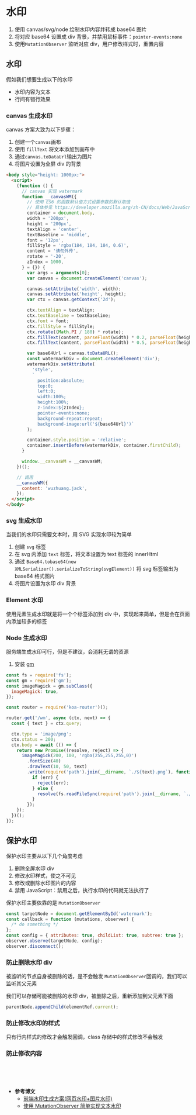 
# 水印

1. 使用 canvas/svg/node 绘制水印内容并转成 base64 图片
2. 将对应 base64 设置成 div 背景，并禁用鼠标事件：`pointer-events:none`
3. 使用`MutationObserver` 监听对应 div，用户修改样式时，重置内容

## 水印

假如我们想要生成以下的水印

- 水印内容为文本
- 行间有错行效果

<ImgZoom src="/best_practice/watermark.jpeg" />

### canvas 生成水印

canvas 方案大致为以下步骤：

1. 创建一个`canvas`画布
2. 使用 `fillText` 将文本添加到画布中
3. 通过`canvas.toDataUrl`输出为图片
4. 将图片设置为全屏 div 的背景

```html
<body style="height: 1000px;">
  <script>
    (function () {
      // canvas 实现 watermark
      function __canvasWM({
        // 使用 ES6 的函数默认值方式设置参数的默认取值
        // 具体参见 https://developer.mozilla.org/zh-CN/docs/Web/JavaScript/Reference/Functions/Default_parameters
        container = document.body,
        width = '200px',
        height = '200px',
        textAlign = 'center',
        textBaseline = 'middle',
        font = '12px',
        fillStyle = 'rgba(184, 184, 184, 0.6)',
        content = '请勿外传',
        rotate = '-20',
        zIndex = 1000,
      } = {}) {
        var args = arguments[0];
        var canvas = document.createElement('canvas');

        canvas.setAttribute('width', width);
        canvas.setAttribute('height', height);
        var ctx = canvas.getContext('2d');

        ctx.textAlign = textAlign;
        ctx.textBaseline = textBaseline;
        ctx.font = font;
        ctx.fillStyle = fillStyle;
        ctx.rotate((Math.PI / 180) * rotate);
        ctx.fillText(content, parseFloat(width) * 0.2, parseFloat(height) * 0.2);
        ctx.fillText(content, parseFloat(width) * 0.5, parseFloat(height) * 0.8);

        var base64Url = canvas.toDataURL();
        const watermarkDiv = document.createElement('div');
        watermarkDiv.setAttribute(
          'style',
          `
            position:absolute;
            top:0;
            left:0;
            width:100%;
            height:100%;
            z-index:${zIndex};
            pointer-events:none;
            background-repeat:repeat;
            background-image:url('${base64Url}')`
        );

        container.style.position = 'relative';
        container.insertBefore(watermarkDiv, container.firstChild);
      }

      window.__canvasWM = __canvasWM;
    })();

    // 调用
    __canvasWM({
      content: 'wuzhuang.jack',
    });
  </script>
</body>
```

### svg 生成水印

当我们的水印只需要文本时，用 SVG 实现水印较为简单

1. 创建 `svg` 标签
2. 在 svg 内添加 `text` 标签，将文本设置为 text 标签的 innerHtml
3. 通过 `Base64.tobase64(new XMLSerializer().serializeToString(svgElement))` 将 svg 标签输出为 base64 格式图片
4. 将图片设置为水印 div 背景

### Element 水印

使用元素生成水印就是将一个个标签添加到 div 中，实现起来简单，但是会在页面内添加较多的标签

### Node 生成水印

服务端生成水印可行，但是不建议，会消耗无谓的资源

1. 安装 [gm](https://github.com/aheckmann/gm)

```js
const fs = require('fs');
const gm = require('gm');
const imageMagick = gm.subClass({
  imageMagick: true,
});

const router = require('koa-router')();

router.get('/wm', async (ctx, next) => {
  const { text } = ctx.query;

  ctx.type = 'image/png';
  ctx.status = 200;
  ctx.body = await (() => {
    return new Promise((resolve, reject) => {
      imageMagick(200, 100, 'rgba(255,255,255,0)')
        .fontSize(40)
        .drawText(10, 50, text)
        .write(require('path').join(__dirname, `./${text}.png`), function (err) {
          if (err) {
            reject(err);
          } else {
            resolve(fs.readFileSync(require('path').join(__dirname, `./${text}.png`)));
          }
        });
    });
  })();
});
```

## 保护水印

保护水印主要从以下几个角度考虑

1. 删除全屏水印 div
2. 修改水印样式，使之不可见
3. 修改或删除水印图片的内容
4. 禁用 JavaScript：禁用之后，执行水印的代码就无法执行了

保护水印主要依靠的是 `MutationObserver`

```js
const targetNode = document.getElementById('watermark');
const callback = function (mutations, observer) {
  /* do something */
};
const config = { attributes: true, childList: true, subtree: true };
observer.observe(targetNode, config);
observer.disconnect();
```

### 防止删除水印 div

被监听的节点自身被删除的话，是不会触发 `MutationObserver`回调的，我们可以监听其父元素

我们可以存储可能被删除的水印 div，被删除之后，重新添加到父元素下面

```js
parentNode.appendChild(elementRef.current);
```

### 防止修改水印的样式

只有行内样式的修改才会触发回调，class 存储中的样式修改不会触发

### 防止修改内容

<br />
<br />
<br />

- **参考博文**
  - [前端水印生成方案(网页水印+图片水印)](https://juejin.cn/post/6844903645155164174#heading-9)
  - [使用 MutationObserver 简单实现文本水印](https://tech.bytedance.net/articles/6992889569498628126#comment-panel)
